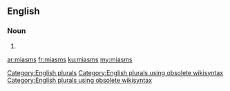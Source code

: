==English==

===Noun===
{{head|en}}

# {{plural of|miasm}}

[[Category:English plurals]][[Category:English plurals using obsolete wikisyntax]][[Category:English plurals using obsolete wikisyntax]]

[[ar:miasms]]
[[fr:miasms]]
[[ku:miasms]]
[[my:miasms]]